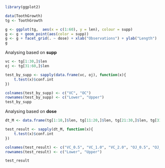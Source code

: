 
```r
library(ggplot2)
```



```r
data(ToothGrowth)
tg <- ToothGrowth

g <- ggplot(tg,  aes(x = c(1:60), y = len), colour = supp)
g <- g + geom_point(aes(color = supp))  
g <- g + facet_grid(. ~ dose) + xlab("Observations") + ylab("Length")
g

```

Analysing based on **supp**

```r
vc <- tg[1:30,]$len
oj <- tg[31:60,]$len

test_by_supp <- sapply(data.frame(vc, oj), function(x){
    t.test(x)$conf.int
})

colnames(test_by_supp) <- c("VC", "OC")
rownames(test_by_supp) <- c("Lower", "Upper")
test_by_supp
```

Analysing based on **dose**
```r
dt_M <- data.frame(tg[1:10,]$len, tg[11:20,]$len, tg[21:30,]$len, tg[31:40,]$len, tg[41:50,]$len, tg[51:60,]$len)

test_result <- sapply(dt_M, function(x){
    t.test(x)$conf.int
})

colnames(test_result) <- c("VC_0.5", "VC_1.0", "VC_2.0", "OJ_0.5", "OJ_1.0", "OJ_2.0")
rownames(test_result) <- c("Lower", "Upper")

test_result

```
